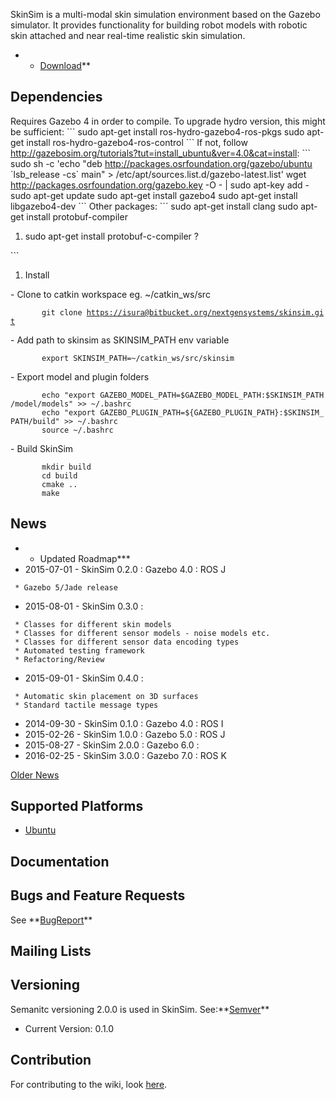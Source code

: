 [[https://rommelalonzo.bitbucket.org/skinsim/|{{http://rommelalonzo.bitbucket.org/images/skinsim_logo.png|SkinSim Website}}]]

SkinSim is a multi-modal skin simulation environment based on the Gazebo simulator. It provides functionality for building robot models with robotic skin attached and near real-time realistic skin simulation.


**[[https://bitbucket.org/rommelAlonzo/skinsim_rommel/downloads|Download]]**

== Dependencies ==
Requires Gazebo 4 in order to compile. To upgrade hydro version, this might be sufficient:
```
sudo apt-get install ros-hydro-gazebo4-ros-pkgs
sudo apt-get install ros-hydro-gazebo4-ros-control
```
If not, follow http://gazebosim.org/tutorials?tut=install_ubuntu&ver=4.0&cat=install:
```
sudo sh -c 'echo "deb http://packages.osrfoundation.org/gazebo/ubuntu `lsb_release -cs` main" > /etc/apt/sources.list.d/gazebo-latest.list'  
wget http://packages.osrfoundation.org/gazebo.key -O - | sudo apt-key add - 
sudo apt-get update
sudo apt-get install gazebo4
sudo apt-get install libgazebo4-dev
```
Other packages:
```
sudo apt-get install clang  
sudo apt-get install protobuf-compiler
#sudo apt-get install protobuf-c-compiler ?
```

# Install
- Clone to catkin workspace eg. ~/catkin_ws/src

		git clone https://isura@bitbucket.org/nextgensystems/skinsim.git


- Add path to skinsim as SKINSIM_PATH env variable

		export SKINSIM_PATH=~/catkin_ws/src/skinsim


- Export model and plugin folders

		echo "export GAZEBO_MODEL_PATH=$GAZEBO_MODEL_PATH:$SKINSIM_PATH/model/models" >> ~/.bashrc
		echo "export GAZEBO_PLUGIN_PATH=${GAZEBO_PLUGIN_PATH}:$SKINSIM_PATH/build" >> ~/.bashrc
		source ~/.bashrc


- Build SkinSim

		mkdir build
		cd build
		cmake ..
		make

== News ==
**Updated Roadmap***
* 2015-07-01 - SkinSim 0.2.0 : Gazebo 4.0 : ROS J
  * Gazebo 5/Jade release
* 2015-08-01 - SkinSim 0.3.0 :
  * Classes for different skin models
  * Classes for different sensor models - noise models etc.
  * Classes for different sensor data encoding types
  * Automated testing framework
  * Refactoring/Review
* 2015-09-01 - SkinSim 0.4.0 : 
  * Automatic skin placement on 3D surfaces
  * Standard tactile message types

* 2014-09-30 - SkinSim 0.1.0 : Gazebo 4.0 : ROS I
* 2015-02-26 - SkinSim 1.0.0 : Gazebo 5.0 : ROS J
* 2015-08-27 - SkinSim 2.0.0 : Gazebo 6.0 :
* 2016-02-25 - SkinSim 3.0.0 : Gazebo 7.0 : ROS K


[[OldNews|Older News]]


== Supported Platforms ==

* [[Ubuntu]]

== Documentation ==


== Bugs and Feature Requests ==

See **[[BugReport]]**

== Mailing Lists ==

==Versioning==
Semanitc versioning 2.0.0 is used in SkinSim. See:**[[http://semver.org|Semver]]**

* Current Version: 0.1.0


== Contribution ==

For contributing to the wiki, look [[wiki|here]].
